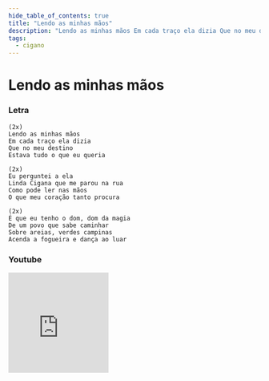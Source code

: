 ```yaml
---
hide_table_of_contents: true
title: "Lendo as minhas mãos"
description: "Lendo as minhas mãos Em cada traço ela dizia Que no meu destino Estava tudo o que eu queria Eu perguntei a ela Linda Cigana que me parou na rua Como pode ler nas mãos O que meu coração tanto procura É que eu tenho o dom, dom da magia De um povo que sabe caminhar Sobre areias, verdes campinas Acenda a fogueira e dança ao luar"
tags:
  - cigano
---
```


# Lendo as minhas mãos

### Letra

```text
(2x)
Lendo as minhas mãos
Em cada traço ela dizia
Que no meu destino
Estava tudo o que eu queria

(2x)
Eu perguntei a ela
Linda Cigana que me parou na rua
Como pode ler nas mãos
O que meu coração tanto procura

(2x)
É que eu tenho o dom, dom da magia
De um povo que sabe caminhar
Sobre areias, verdes campinas
Acenda a fogueira e dança ao luar
```

### Youtube

<iframe
  width="200"
  height="200"
  src="https://www.youtube.com/embed/_yfTWLBrHUQ"
  title="YouTube video player"
  frameborder="0"
  allow="accelerometer; autoplay; clipboard-write; encrypted-media; gyroscope; picture-in-picture; web-share"
  referrerpolicy="strict-origin-when-cross-origin"
  allowfullscreen
></iframe>